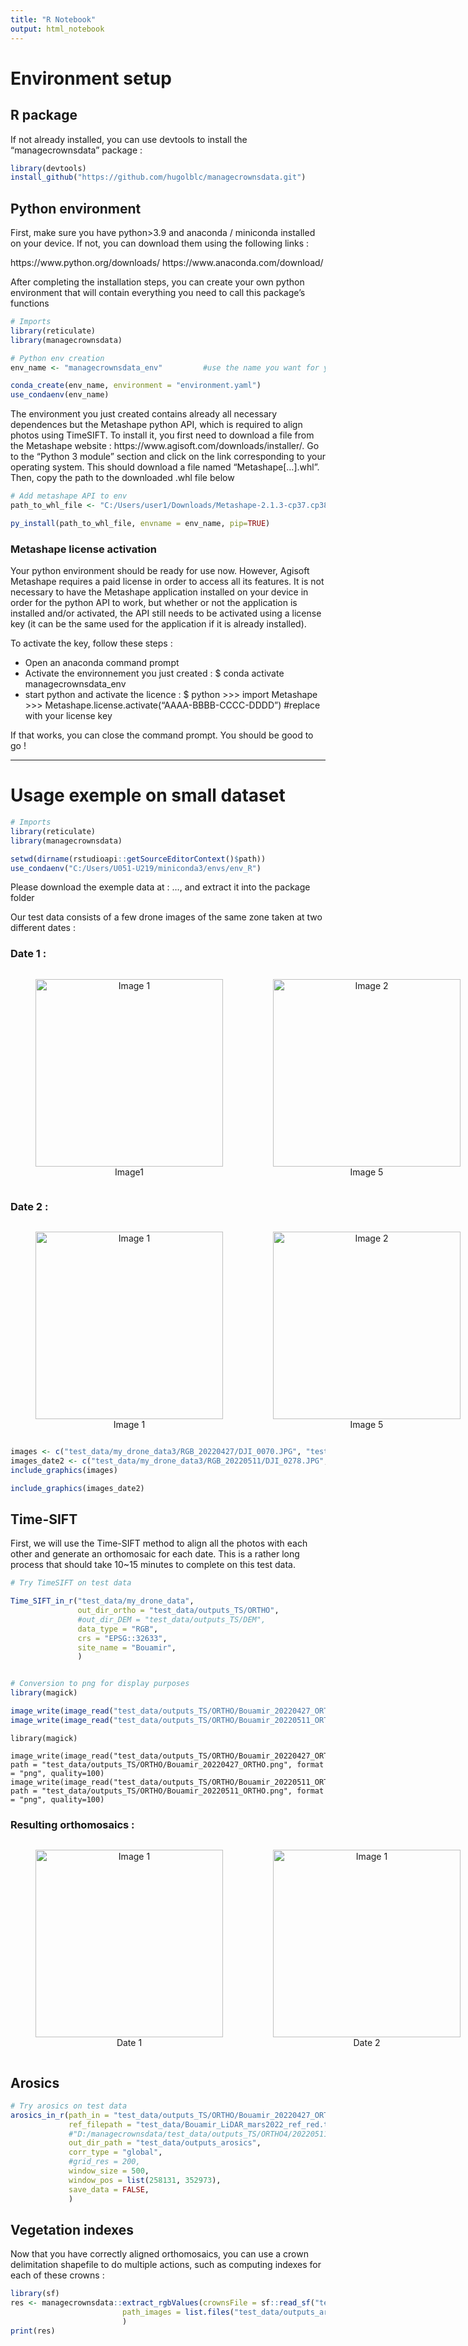 ```yaml
---
title: "R Notebook"
output: html_notebook
---
```

<h1>Environment setup</h1>

<h2>R package</h2>

If not already installed, you can use devtools to install the "managecrownsdata" package :

```r
library(devtools)
install_github("https://github.com/hugolblc/managecrownsdata.git")
```
<h2>Python environment</h2>

First, make sure you have python>3.9 and anaconda / miniconda installed on your device.
If not, you can download them using the following links :

https://www.python.org/downloads/
https://www.anaconda.com/download/

After completing the installation steps, you can create your own python environment that will contain everything you need to call this package's functions

```r
# Imports
library(reticulate)
library(managecrownsdata)
```

```r
# Python env creation
env_name <- "managecrownsdata_env"         #use the name you want for your environment

conda_create(env_name, environment = "environment.yaml")
use_condaenv(env_name)
```

The environment you just created contains already all necessary dependences but the Metashape python API, which is required to align photos using TimeSIFT.
To install it, you first need to download a file from the Metashape website : https://www.agisoft.com/downloads/installer/. 
Go to the "Python 3 module" section and click on the link corresponding to your operating system. This should download a file named "Metashape[...].whl". Then, copy the path to the downloaded .whl file below

```r
# Add metashape API to env
path_to_whl_file <- "C:/Users/user1/Downloads/Metashape-2.1.3-cp37.cp38.cp39.cp310.cp311-none-win_amd64.whl"   #replace with your path

py_install(path_to_whl_file, envname = env_name, pip=TRUE)
```
<h3>Metashape license activation</h3>

Your python environment should be ready for use now. However, Agisoft Metashape requires a paid license in order to access all its features.
It is not necessary to have the Metashape application installed on your device in order for the python API to work, but whether or not the application is installed and/or activated, the API still needs to be activated using a license key (it can be the same used for the application if it is already installed).

To activate the key, follow these steps :

- Open an anaconda command prompt
- Activate the environnement you just created :
$ conda activate managecrownsdata_env
- start python and activate the licence :
$ python
>>> import Metashape
>>> Metashape.license.activate("AAAA-BBBB-CCCC-DDDD")           #replace with your license key

If that works, you can close the command prompt. You should be good to go !

---

<h1>Usage exemple on small dataset</h1>

```r
# Imports
library(reticulate)
library(managecrownsdata)

setwd(dirname(rstudioapi::getSourceEditorContext()$path))
use_condaenv("C:/Users/U051-U219/miniconda3/envs/env_R")
```

Please download the exemple data at : ..., and extract it into the package folder

Our test data consists of a few drone images of the same zone taken at two different dates :

<h3>Date 1 :</h3>
<div style="display: flex; justify-content: space-around;">
  <figure style="text-align: center;">
    <img src="test_data/my_drone_data/RGB_20220427/DJI_0070.JPG" alt="Image 1" width="300" />
    <figcaption>Image1</figcaption>
  </figure>
  <figure style="text-align: center;">
    <img src="test_data/my_drone_data/RGB_20220427/DJI_0074.JPG" alt="Image 2" width="300" />
    <figcaption>Image 5</figcaption>
  </figure>
  <figure style="text-align: center;">
    <img src="test_data/my_drone_data/RGB_20220427/DJI_0079.JPG" alt="Image 3" width="300" />
    <figcaption>Image 10</figcaption>
  </figure>
</div>

<h3>Date 2 :</h3>
<div style="display: flex; justify-content: space-around;">
  <figure style="text-align: center;">
    <img src="test_data/my_drone_data/RGB_20220511/DJI_0278.JPG" alt="Image 1" width="300" />
    <figcaption>Image 1</figcaption>
  </figure>
  <figure style="text-align: center;">
    <img src="test_data/my_drone_data/RGB_20220511/DJI_0282.JPG" alt="Image 2" width="300" />
    <figcaption>Image 5</figcaption>
  </figure>
  <figure style="text-align: center;">
    <img src="test_data/my_drone_data/RGB_20220511/DJI_0287.JPG" alt="Image 3" width="300" />
    <figcaption>Image 10</figcaption>
  </figure>
</div>



```r
images <- c("test_data/my_drone_data3/RGB_20220427/DJI_0070.JPG", "test_data/my_drone_data3/RGB_20220427/DJI_0075.JPG", "test_data/my_drone_data3/RGB_20220427/DJI_0080.JPG")
images_date2 <- c("test_data/my_drone_data3/RGB_20220511/DJI_0278.JPG", "test_data/my_drone_data3/RGB_20220511/DJI_0282.JPG", "test_data/my_drone_data3/RGB_20220511/DJI_0287.JPG")
include_graphics(images)

include_graphics(images_date2)
```

<h2>Time-SIFT</h2>

First, we will use the Time-SIFT method to align all the photos with each other and generate an orthomosaic for each date. This is a rather long process that should take 10~15 minutes to complete on this test data.

```r
# Try TimeSIFT on test data

Time_SIFT_in_r("test_data/my_drone_data", 
               out_dir_ortho = "test_data/outputs_TS/ORTHO", 
               #out_dir_DEM = "test_data/outputs_TS/DEM",
               data_type = "RGB",
               crs = "EPSG::32633",
               site_name = "Bouamir",
               )


# Conversion to png for display purposes
library(magick)

image_write(image_read("test_data/outputs_TS/ORTHO/Bouamir_20220427_ORTHO.tif"), path = "test_data/outputs_TS/ORTHO/Bouamir_20220427_ORTHO.png", format = "png", quality=100)
image_write(image_read("test_data/outputs_TS/ORTHO/Bouamir_20220511_ORTHO.tif"), path = "test_data/outputs_TS/ORTHO/Bouamir_20220511_ORTHO.png", format = "png", quality=100)
```


```
library(magick)

image_write(image_read("test_data/outputs_TS/ORTHO/Bouamir_20220427_ORTHO.tif"), path = "test_data/outputs_TS/ORTHO/Bouamir_20220427_ORTHO.png", format = "png", quality=100)
image_write(image_read("test_data/outputs_TS/ORTHO/Bouamir_20220511_ORTHO.tif"), path = "test_data/outputs_TS/ORTHO/Bouamir_20220511_ORTHO.png", format = "png", quality=100)
```

<h3>Resulting orthomosaics :</h3>
<div style="display: flex; justify-content: space-around;">
  <figure style="text-align: center;">
    <img src="test_data/outputs_TS/ORTH/Bouamir_20220427_ORTHO.png" alt="Image 1" width="300" />
    <figcaption>Date 1</figcaption>
  </figure>
  <figure style="text-align: center;">
    <img src="test_data/outputs_TS/ORTHO/Bouamir_20220511_ORTHO.png" alt="Image 1" width="300" />
    <figcaption>Date 2</figcaption>
  </figure>
</div>


<h2>Arosics</h2>
```r
# Try arosics on test data
arosics_in_r(path_in = "test_data/outputs_TS/ORTHO/Bouamir_20220427_ORTHO.tif",
             ref_filepath = "test_data/Bouamir_LiDAR_mars2022_ref_red.tif", 
             #"D:/managecrownsdata/test_data/outputs_TS/ORTHO4/20220511_ORTHO.tif",
             out_dir_path = "test_data/outputs_arosics",
             corr_type = "global",
             #grid_res = 200,
             window_size = 500,
             window_pos = list(258131, 352973),
             save_data = FALSE,
             )
```

 
<h2>Vegetation indexes</h2>

Now that you have correctly aligned orthomosaics, you can use a crown delimitation shapefile to do multiple actions, such as computing indexes for each of these crowns :

```r
library(sf)
res <- managecrownsdata::extract_rgbValues(crownsFile = sf::read_sf("test_data/Bouamir_crowns_2024_11_04_filtered.gpkg"), 
                         path_images = list.files("test_data/outputs_arosics/", full.names = TRUE),
                         )
print(res)
```
